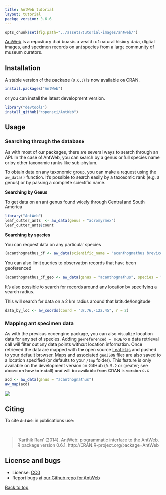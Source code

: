 ```yaml
---
title: AntWeb tutorial
layout: tutorial
packge_version: 0.6.6
---
```


```r
opts_chunk$set(fig.path="../assets/tutorial-images/antweb/")
```

[AntWeb](http://www.antweb.org/) is a repository that boasts a wealth of natural history data, digital images, and specimen records on ant species from a large community of museum curators.

<section id="installation">

## Installation

A stable version of the package (`0.6.1`) is now available on CRAN.


```r
install.packages("AntWeb")
```

or you can install the latest development version.

```r
library("devtools")
install_github("ropensci/AntWeb")
```

<section id="usage">

## Usage


### Searching through the database

As with most of our packages, there are several ways to search through an API. In the case of AntWeb, you can search by a genus or full species name or by other taxonomic ranks like sub-phylum.

To obtain data on any taxonomic group, you can make a request using the `aw_data()` function. It's possible to search easily by a taxonomic rank (e.g. a genus) or by passing a complete scientific name.

__Searching by Genus__

To get data on an ant genus found widely through Central and South America

```r
library("AntWeb")
leaf_cutter_ants  <- aw_data(genus = "acromyrmex")
leaf_cutter_ants$count
```

__Searching by species__

You can request data on any particular species

```r
(acanthognathus_df <- aw_data(scientific_name = "acanthognathus brevicornis"))
```

You can also limit queries to observation records that have been geoferenced

```r
(acanthognathus_df_geo <- aw_data(genus = "acanthognathus", species = "brevicornis", georeferenced = TRUE))
```


It's also possible to search for records around any location by specifying a search radius.

This will search for data on a 2 km radius around that latitude/longitude

```r
data_by_loc <- aw_coords(coord = "37.76,-122.45", r = 2)
```

### Mapping ant specimen data

As with the previous ecoengine package, you can also visualize location data for any set of species. Adding `georeferenced = TRUE` to a data retrieval call will filter out any data points without location information. Once retrieved the data are mapped with the open source [Leaflet.js](http://leafletjs.com/) and pushed to your default browser. Maps and associated `geoJSON` files are also saved to a location specified (or defaults to your `/tmp` folder). This feature is only available on the development version on GitHub (`0.5.2` or greater; see above on how to install) and will be available from CRAN in version `0.6`

```r
acd <- aw_data(genus = "acanthognathus")
aw_map(acd)
```

![](../assets/tutorial-images/antweb/leafletmap.png)

<section id="citing">

## Citing

To cite `AntWeb` in publications use:

<br>

> 'Karthik Ram' (2014). AntWeb: programmatic interface to the AntWeb. R package version 0.6.1. http://CRAN.R-project.org/package=AntWeb

<section id="license_bugs">

## License and bugs

* License: [CC0](http://creativecommons.org/choose/zero/)
* Report bugs at [our Github repo for AntWeb](https://github.com/AntWeb/issues?state=open)

[Back to top](#top)
